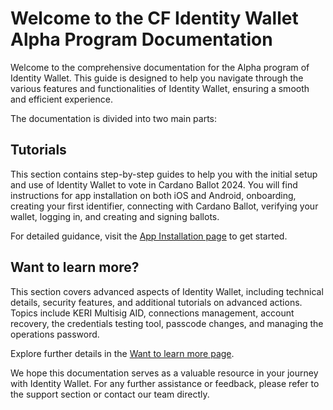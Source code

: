 # Welcome to the CF Identity Wallet Alpha Program Documentation

Welcome to the comprehensive documentation for the Alpha program of Identity Wallet. This guide is designed to help you navigate through the various features and functionalities of Identity Wallet, ensuring a smooth and efficient experience.

The documentation is divided into two main parts:

## Tutorials

This section contains step-by-step guides to help you with the initial setup and use of Identity Wallet to vote in Cardano Ballot 2024. You will find instructions for app installation on both iOS and Android, onboarding, creating your first identifier, connecting with Cardano Ballot, verifying your wallet, logging in, and creating and signing ballots.

For detailed guidance, visit the [App Installation page](ballot/install.mdx) to get started.

## Want to learn more?

This section covers advanced aspects of Identity Wallet, including technical details, security features, and additional tutorials on advanced actions. Topics include KERI Multisig AID, connections management, account recovery, the credentials testing tool, passcode changes, and managing the operations password.

Explore further details in the [Want to learn more page](more).

We hope this documentation serves as a valuable resource in your journey with Identity Wallet. For any further assistance or feedback, please refer to the support section or contact our team directly.
